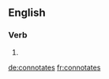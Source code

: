 ==English==

===Verb===
{{head|en|verb form}}

# {{en-third-person singular of|connotate}}

[[de:connotates]]
[[fr:connotates]]